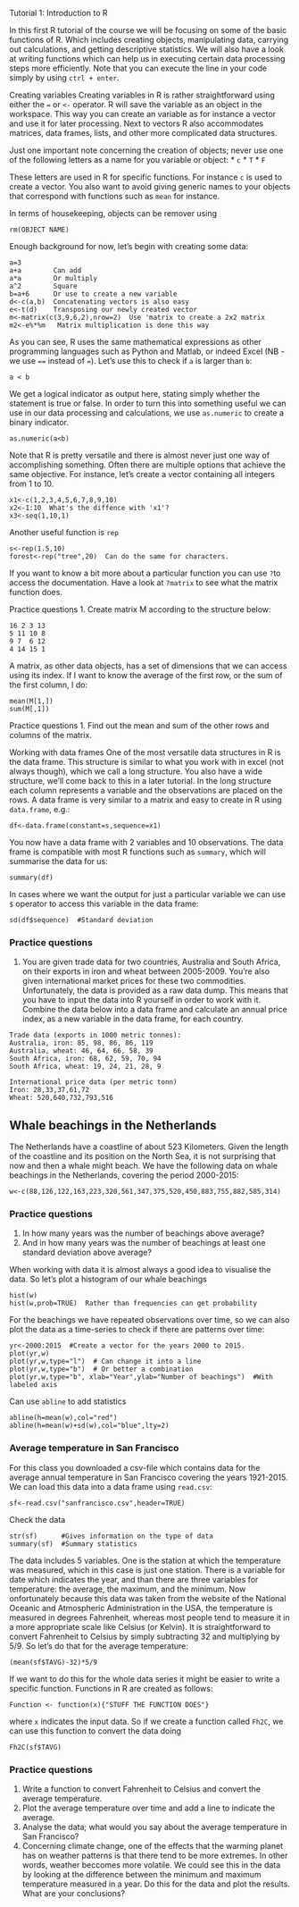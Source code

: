  Tutorial 1: Introduction to R

In this first R tutorial of the course we will be focusing on some of the basic functions of R. Which includes creating objects, manipulating data, carrying out calculations, and getting descriptive statistics. 
We will also have a look at writing functions which can help us in executing certain data processing steps more efficiently.
Note that you can execute the line in your code simply by using `ctrl + enter`. 


 Creating variables 
Creating variables in R is rather straightforward using either the `=` or `<-` operator.
R will save the variable as an object in the workspace. This way you can create an variable as for instance a vector and use it for later processing. 
Next to vectors R also accommodates matrices, data frames, lists, and other more complicated data structures. 

Just one important note concerning the creation of objects; never use one of  the following letters as a name for you variable or object:
 * `c`
 * `T`
 * `F`

These letters are used in R for specific functions. For instance `c` is used to create a vector. 
You also want to avoid giving generic names to your objects that correspond with functions such as `mean` for instance. 

In terms of housekeeping, objects can be remover using 

```
rm(OBJECT NAME)
```


Enough background for now, let's begin with creating some data:

```
a=3
a+a        Can add
a*a        Or multiply 
a^2        Square
b=a+6      Or use to create a new variable
d<-c(a,b)  Concatenating vectors is also easy
e<-t(d)    Transposing our newly created vector 
m<-matrix(c(3,9,6,2),nrow=2)  Use 'matrix to create a 2x2 matrix
m2<-e%*%m   Matrix multiplication is done this way
```


As you can see, R uses the same mathematical expressions as other programming languages such as Python and Matlab, or indeed Excel 
(NB - we use `==` instead of `=`). 
Let's use this to check if `a` is larger than `b`:

```
a < b
```

We get a logical indicator as output here, stating simply whether the statement is true or false. 
In order to turn this into something useful we can use in our data processing and calculations, we use `as.numeric` to create a binary indicator.

```
as.numeric(a<b)
```

Note that R is pretty versatile and there is almost never just one way of accomplishing something. 
Often there are multiple options that achieve the same objective. 
For instance, let's create a vector containing all integers from 1 to 10. 

```
x1<-c(1,2,3,4,5,6,7,8,9,10)
x2<-1:10  What's the diffence with 'x1'?
x3<-seq(1,10,1)
```

Another useful function is `rep`

```
s<-rep(1.5,10)
forest<-rep("tree",20)  Can do the same for characters. 
```


If you want to know a bit more about a particular function you can use `?`to access the documentation. 
Have a look at `?matrix` to see what the matrix function does. 

 Practice questions
1. Create matrix M according to the structure below:

```
16 2 3 13
5 11 10 8
9 7  6 12
4 14 15 1
```


A matrix, as other data objects, has a set of dimensions that we can access using its index.
If I want to know the average of the first row, or the sum of the first column, I do:

```
mean(M[1,])
sum(M[,1])
```

 Practice questions
1. Find out the mean and sum of the other rows and columns of the matrix.  


Working with data frames One of the most versatile data structures in R is the data frame. 
This structure is similar to what you work with in excel (not always though), which we call a long structure. 
You also have a wide structure, we'll come back to this in a later tutorial. 
In the long structure each column represents a variable and the observations are placed on the rows. 
A data frame is very similar to a matrix and easy to create in R using  `data.frame`, e.g.:

```
df<-data.frame(constant=s,sequence=x1)
```

You now have a data frame with 2 variables and 10 observations. 
The data frame is compatible with most R functions such as `summary`, which will summarise the data for us: 

```
summary(df)
```

In cases where we want the output for just a particular variable we can use `$` operator to access this variable in the data frame:

```
sd(df$sequence)  #Standard deviation 
```


### Practice questions
1. You are given trade data for two countries, Australia and South Africa, on their exports in iron and wheat between 2005-2009. You're also given international market prices for these two commodities. Unfortunately, the data is provided as a raw data dump. This means that you have to input the data into R yourself in order to work with it. Combine the data below into a data frame and calculate an annual price index, as a new variable in the data frame, for each country. 
 
```
Trade data (exports in 1000 metric tonnes):
Australia, iron: 85, 98, 86, 86, 119
Australia, wheat: 46, 64, 66, 58, 39
South Africa, iron: 68, 62, 59, 70, 94
South Africa, wheat: 19, 24, 21, 28, 9

International price data (per metric tonn)
Iron: 28,33,37,61,72
Wheat: 520,640,732,793,516
```


## Whale beachings in the Netherlands 

The Netherlands have a coastline of about 523 Kilometers. 
Given the length of the coastline and its position on the North Sea, it is not surprising that now and then a whale might beach. 
We have the following data on whale beachings in the Netherlands, covering the period 2000-2015:

```
w<-c(88,126,122,163,223,320,561,347,375,520,450,883,755,882,585,314)
```

### Practice questions
1. In how many years was the number of beachings above average?
2. And in how many years was the number of beachings at least one standard deviation above average?


When working with data it is almost always a good idea to visualise the data.
So let's plot a histogram of our whale beachings

```
hist(w) 
hist(w,prob=TRUE)  Rather than frequencies can get probability
```

For the beachings we have repeated observations over time, so we can also plot the data as a time-series to check if there are patterns over time:

```
yr<-2000:2015  #Create a vector for the years 2000 to 2015. 
plot(yr,w)
plot(yr,w,type="l")  # Can change it into a line
plot(yr,w,type="b")  # Or better a combination
plot(yr,w,type="b", xlab="Year",ylab="Number of beachings")  #With labeled axis
```

Can use `abline` to add statistics

```
abline(h=mean(w),col="red")
abline(h=mean(w)+sd(w),col="blue",lty=2)
```


### Average temperature in San Francisco 

For this class you downloaded a csv-file which contains data for the average annual temperature in San Francisco covering the years 1921-2015. 
We can load this data into a data frame using `read.csv`:

```
sf<-read.csv("sanfrancisco.csv",header=TRUE)
```

Check the data

```
str(sf)      #Gives information on the type of data
summary(sf)  #Summary statistics
```

The data includes 5 variables. 
One is the station at which the temperature was measured, which in this case is just one station. 
There is a variable for date which indicates the year, and than there are three variables for temperature: the average, the maximum, and the minimum. 
Now onfortunately because this data was taken from the website of the National Oceanic and Atmospheric Administration in the USA, the temperature is measured in degrees Fahrenheit, whereas most people tend to measure it in a more appropriate scale like Celsius (or Kelvin). 
It is straightforward to convert Fahrenheit to Celsius by simply subtracting 32 and multiplying by 5/9. So let's do that for the average temperature:

```
(mean(sf$TAVG)-32)*5/9
```

If we want to do this for the whole data series it might be easier to write a specific function. 
Functions in R are created as follows:

```
Function <- function(x){"STUFF THE FUNCTION DOES"}
```

where `x` indicates the input data. 
So if we create a function called `Fh2C`, we can use this function to convert the data doing 

```
Fh2C(sf$TAVG)
```

### Practice questions
1. Write a function to convert Fahrenheit to Celsius and convert the average temperature. 
2. Plot the average temperature over time and add a line to indicate the average. 
3. Analyse the data; what would you say about the average temperature in San Francisco?
4. Concerning climate change, one of the effects that the warming planet has on weather patterns is that there tend to be more extremes. In other words, weather beccomes more volatile. We could see this in the data by looking at the difference between the minimum and maximum temperature measured in a year. Do this for the data and plot the results. What are your conclusions?